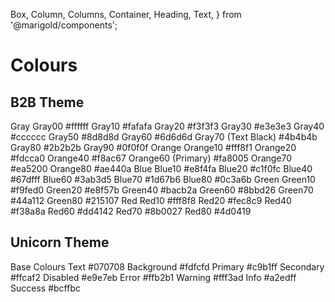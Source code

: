   Box,
  Column,
  Columns,
  Container,
  Heading,
  Text,
} from '@marigold/components';

<Meta title="Tokens/Marigold Colours" />

# Colours

## B2B Theme

<Canvas>
  <Story name="B2B Theme">
    <Columns space={16}>
      <Column width={6}>
        <Heading>Gray</Heading>
        <Box
          as={Container}
          bg="#ffffff"
          p="8px"
          display="flex"
          justifyContent="space-between"
        >
          <Text>Gray00</Text>
          <Text>#ffffff</Text>
        </Box>
        <Box
          as={Container}
          bg="#fafafa"
          p="8px"
          display="flex"
          justifyContent="space-between"
        >
          <Text>Gray10</Text>
          <Text>#fafafa</Text>
        </Box>
        <Box
          as={Container}
          bg="#f3f3f3"
          p="8px"
          display="flex"
          justifyContent="space-between"
        >
          <Text>Gray20</Text>
          <Text>#f3f3f3</Text>
        </Box>
        <Box
          as={Container}
          bg="#e3e3e3"
          p="8px"
          display="flex"
          justifyContent="space-between"
        >
          <Text>Gray30</Text>
          <Text>#e3e3e3</Text>
        </Box>
        <Box
          as={Container}
          bg="#cccccc"
          p="8px"
          display="flex"
          justifyContent="space-between"
        >
          <Text>Gray40</Text>
          <Text>#cccccc</Text>
        </Box>
        <Box
          as={Container}
          bg="#8d8d8d"
          p="8px"
          display="flex"
          justifyContent="space-between"
        >
          <Text>Gray50</Text>
          <Text>#8d8d8d</Text>
        </Box>
        <Box
          as={Container}
          css={{ color: 'white' }}
          bg="#6d6d6d"
          p="8px"
          display="flex"
          justifyContent="space-between"
        >
          <Text>Gray60</Text>
          <Text>#6d6d6d</Text>
        </Box>
        <Box
          as={Container}
          css={{ color: 'white' }}
          bg="#4b4b4b"
          p="8px"
          display="flex"
          justifyContent="space-between"
        >
          <Text>Gray70 (Text Black)</Text>
          <Text>#4b4b4b</Text>
        </Box>
        <Box
          as={Container}
          css={{ color: 'white' }}
          bg="#2b2b2b"
          p="8px"
          display="flex"
          justifyContent="space-between"
        >
          <Text>Gray80</Text>
          <Text>#2b2b2b</Text>
        </Box>
        <Box
          as={Container}
          css={{ color: 'white' }}
          bg="#0f0f0f"
          p="8px"
          display="flex"
          justifyContent="space-between"
        >
          <Text>Gray90</Text>
          <Text>#0f0f0f</Text>
        </Box>
      </Column>
      <Column width={6}>
        <Heading>Orange</Heading>
        <Box
          as={Container}
          bg="#fff8f1"
          p="8px"
          display="flex"
          justifyContent="space-between"
        >
          <Text>Orange10</Text>
          <Text>#fff8f1</Text>
        </Box>
        <Box
          as={Container}
          bg="#fdcca0"
          p="8px"
          display="flex"
          justifyContent="space-between"
        >
          <Text>Orange20</Text>
          <Text>#fdcca0</Text>
        </Box>
        <Box
          as={Container}
          bg="#f8ac67"
          p="8px"
          display="flex"
          justifyContent="space-between"
        >
          <Text>Orange40</Text>
          <Text>#f8ac67</Text>
        </Box>
        <Box
          as={Container}
          bg="#fa8005"
          p="8px"
          display="flex"
          justifyContent="space-between"
        >
          <Text>Orange60 (Primary)</Text>
          <Text>#fa8005</Text>
        </Box>
        <Box
          as={Container}
          bg="#ea5200"
          p="8px"
          display="flex"
          justifyContent="space-between"
        >
          <Text>Orange70</Text>
          <Text>#ea5200</Text>
        </Box>
        <Box
          as={Container}
          css={{ color: 'white' }}
          bg="#ae440a"
          p="8px"
          display="flex"
          justifyContent="space-between"
        >
          <Text>Orange80</Text>
          <Text>#ae440a</Text>
        </Box>
      </Column>
    </Columns>
    <Columns space={16}>
      <Column width={6}>
        <Heading>Blue</Heading>
        <Box
          as={Container}
          bg="#e8f4fa"
          p="8px"
          display="flex"
          justifyContent="space-between"
        >
          <Text>Blue10</Text>
          <Text>#e8f4fa</Text>
        </Box>
        <Box
          as={Container}
          bg="#c1f0fc"
          p="8px"
          display="flex"
          justifyContent="space-between"
        >
          <Text>Blue20</Text>
          <Text>#c1f0fc</Text>
        </Box>
        <Box
          as={Container}
          bg="#67dfff"
          p="8px"
          display="flex"
          justifyContent="space-between"
        >
          <Text>Blue40</Text>
          <Text>#67dfff</Text>
        </Box>
        <Box
          as={Container}
          bg="#3ab3d5"
          p="8px"
          display="flex"
          justifyContent="space-between"
        >
          <Text>Blue60</Text>
          <Text>#3ab3d5</Text>
        </Box>
        <Box
          as={Container}
          css={{ color: 'white' }}
          bg="#1d67b6"
          p="8px"
          display="flex"
          justifyContent="space-between"
        >
          <Text>Blue70</Text>
          <Text>#1d67b6</Text>
        </Box>
        <Box
          as={Container}
          css={{ color: 'white' }}
          bg="#fafafa"
          p="8px"
          display="flex"
          justifyContent="space-between"
        >
          <Text>Blue80</Text>
          <Text>#0c3a6b</Text>
        </Box>
      </Column>
      <Column width={6}>
        <Heading>Green</Heading>
        <Box
          as={Container}
          bg="#f9fed0"
          p="8px"
          display="flex"
          justifyContent="space-between"
        >
          <Text>Green10</Text>
          <Text>#f9fed0</Text>
        </Box>
        <Box
          as={Container}
          bg="#e8f57b"
          p="8px"
          display="flex"
          justifyContent="space-between"
        >
          <Text>Green20</Text>
          <Text>#e8f57b</Text>
        </Box>
        <Box
          as={Container}
          bg="#bacb2a"
          p="8px"
          display="flex"
          justifyContent="space-between"
        >
          <Text>Green40</Text>
          <Text>#bacb2a</Text>
        </Box>
        <Box
          as={Container}
          bg="#8bbd26"
          p="8px"
          display="flex"
          justifyContent="space-between"
        >
          <Text>Green60</Text>
          <Text>#8bbd26</Text>
        </Box>
        <Box
          as={Container}
          bg="#44a112"
          p="8px"
          display="flex"
          justifyContent="space-between"
        >
          <Text>Green70</Text>
          <Text>#44a112</Text>
        </Box>
        <Box
          as={Container}
          css={{ color: 'white' }}
          bg="#215107"
          p="8px"
          display="flex"
          justifyContent="space-between"
        >
          <Text>Green80</Text>
          <Text>#215107</Text>
        </Box>
      </Column>
    </Columns>
    <Columns space={16}>
      <Column width={6}>
        <Heading>Red</Heading>
        <Box
          as={Container}
          bg="#fff8f8"
          p="8px"
          display="flex"
          justifyContent="space-between"
        >
          <Text>Red10</Text>
          <Text>#fff8f8</Text>
        </Box>
        <Box
          as={Container}
          bg="#fec8c9"
          p="8px"
          display="flex"
          justifyContent="space-between"
        >
          <Text>Red20</Text>
          <Text>#fec8c9</Text>
        </Box>
        <Box
          as={Container}
          bg="#f38a8a"
          p="8px"
          display="flex"
          justifyContent="space-between"
        >
          <Text>Red40</Text>
          <Text>#f38a8a</Text>
        </Box>
        <Box
          as={Container}
          bg="#dd4142"
          p="8px"
          display="flex"
          justifyContent="space-between"
        >
          <Text>Red60</Text>
          <Text>#dd4142</Text>
        </Box>
        <Box
          as={Container}
          css={{ color: 'white' }}
          bg="#8b0027"
          p="8px"
          display="flex"
          justifyContent="space-between"
        >
          <Text>Red70</Text>
          <Text>#8b0027</Text>
        </Box>
        <Box
          as={Container}
          css={{ color: 'white' }}
          bg="#4d0419"
          p="8px"
          display="flex"
          justifyContent="space-between"
        >
          <Text>Red80</Text>
          <Text>#4d0419</Text>
        </Box>
      </Column>
    </Columns>
  </Story>
</Canvas>

## Unicorn Theme

<Canvas>
  <Story name="Unicorn Theme">
    <Columns space={16}>
      <Column width={6}>
        <Heading>Base Colours</Heading>
        <Box
          as={Container}
          css={{ color: 'white' }}
          bg="#070708"
          p="8px"
          display="flex"
          justifyContent="space-between"
        >
          <Text>Text</Text>
          <Text>#070708</Text>
        </Box>
        <Box
          as={Container}
          bg="#fdfcfd"
          p="8px"
          display="flex"
          justifyContent="space-between"
        >
          <Text>Background</Text>
          <Text>#fdfcfd</Text>
        </Box>
        <Box
          as={Container}
          bg="#c9b1ff"
          p="8px"
          display="flex"
          justifyContent="space-between"
        >
          <Text>Primary</Text>
          <Text>#c9b1ff</Text>
        </Box>
        <Box
          as={Container}
          bg="#ffcaf2"
          p="8px"
          display="flex"
          justifyContent="space-between"
        >
          <Text>Secondary</Text>
          <Text>#ffcaf2</Text>
        </Box>
        <Box
          as={Container}
          bg="#e9e7eb"
          p="8px"
          display="flex"
          justifyContent="space-between"
        >
          <Text>Disabled</Text>
          <Text>#e9e7eb</Text>
        </Box>
        <Box
          as={Container}
          bg="#ffb2b1"
          p="8px"
          display="flex"
          justifyContent="space-between"
        >
          <Text>Error</Text>
          <Text>#ffb2b1</Text>
        </Box>
        <Box
          as={Container}
          bg="#fff3ad"
          p="8px"
          display="flex"
          justifyContent="space-between"
        >
          <Text>Warning</Text>
          <Text>#fff3ad</Text>
        </Box>
        <Box
          as={Container}
          bg="#a2edff"
          p="8px"
          display="flex"
          justifyContent="space-between"
        >
          <Text>Info</Text>
          <Text>#a2edff</Text>
        </Box>
        <Box
          as={Container}
          bg="#bcffbc"
          p="8px"
          display="flex"
          justifyContent="space-between"
        >
          <Text>Success</Text>
          <Text>#bcffbc</Text>
        </Box>
      </Column>
    </Columns>
  </Story>
</Canvas>
